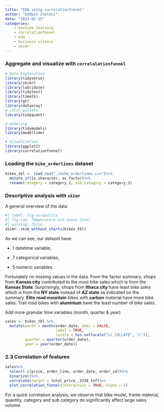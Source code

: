 ```yaml
---
title: "EDA using correlationfunnel"
author: "Eddwin Cheteni"
date: "2023-01-15"
categories: 
    - machine learning
    - correlationfunnel 
    - eda 
    - business science
    - skimr
---
```


###  Aggregate and visualize with `correlalationfunnel`

```r
# Data Exploration
library(tidyverse)
library(skimr)
library(lubridate)
library(tidytext)
library(timetk)
library(gt)
library(dataxray)
# color pallete
library(tidyquant)

# modeling
library(tidymodels)
library(modeltime)

# Visualization
library(ggplot2)
library(correlationfunnel)
```

### Loading the `bike_orderlines` dataset

```r
bikes_tbl <- read_csv("./bike_orderlines.csv")%>%
  mutate_if(is.character, as_factor)%>%
  rename(category = category_1, sub_category = category_2)
```

### Descriptive analysis with `skimr`

A general overview of the data

```r
#| label: fig-airquality
#| fig-cap: Temperature and ozone level.
#| warning: false
skimr::skim_without_charts(bikes_tbl)
```

As we can see, our dataset have:

-   1 datetime variable,

-   7 categorical variables,

-   5 numeric variables.

Fortunately no missing values in the data. From the factor summary, shops from **Kansas city** contributed to the most bike sales which is from the **Kansas State**. Surprisingly, shops from **Ithaca city** have least bike sales which is from the **NY state** instead of **AZ state** as indicated on the summary. **Elite road mountain** bikes with **carbon** material have more bike sales. Trail road bikes with **aluminium** have the least number of bike sales.

Add more granular time variables (month, quarter & year)

```r
sales <- bikes_tbl %>%
  mutate(month = month(order_date, abbr = FALSE,
                       label = TRUE,
                       locale = Sys.setlocale("LC_COLLATE", "C")),
         quarter = quarter(order_date),
         year = year(order_date))
```

### 2.3 Correlation of features

```r
sales%>%
  select(-c(price, order_line, order_date, order_id))%>%
  binarize()%>%
  correlate(target = total_price__5330_Inf)%>%
  plot_correlation_funnel(interactive = TRUE, alpha = 5)
```

For a quick correlation analysis, we observe that bike model, frame material, quantity, category and sub category do significantly affect large sales volume.
